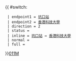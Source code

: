 {{ #switch: {{{format|}}}
  | endpoint1 = [[坑口站公共運輸交匯處|坑口站]]
  | endpoint2 = [[香港科技大學]]
  | direction = 2
  | status =
  | inline = [[坑口站公共運輸交匯處|坑口站]] ↔ [[香港科技大學]]
  | normal =
  | full =
}}<noinclude>[[category:新界專線小巴路線模板|011M]]</noinclude>